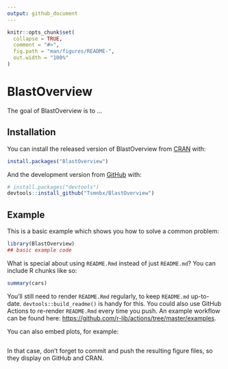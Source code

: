 ```yaml
---
output: github_document
---
```


<!-- README.md is generated from README.Rmd. Please edit that file -->

```r
knitr::opts_chunk$set(
  collapse = TRUE,
  comment = "#>",
  fig.path = "man/figures/README-",
  out.width = "100%"
)
```

# BlastOverview

<!-- badges: start -->
<!-- badges: end -->

The goal of BlastOverview is to ...

## Installation

You can install the released version of BlastOverview from [CRAN](https://CRAN.R-project.org) with:

``` r
install.packages("BlastOverview")
```

And the development version from [GitHub](https://github.com/) with:

``` r
# install.packages("devtools")
devtools::install_github("Tsmnbx/BlastOverview")
```
## Example

This is a basic example which shows you how to solve a common problem:

```r
library(BlastOverview)
## basic example code
```

What is special about using `README.Rmd` instead of just `README.md`? You can include R chunks like so:

```r
summary(cars)
```

You'll still need to render `README.Rmd` regularly, to keep `README.md` up-to-date. `devtools::build_readme()` is handy for this. You could also use GitHub Actions to re-render `README.Rmd` every time you push. An example workflow can be found here: <https://github.com/r-lib/actions/tree/master/examples>.

You can also embed plots, for example:

```r

```

In that case, don't forget to commit and push the resulting figure files, so they display on GitHub and CRAN.
